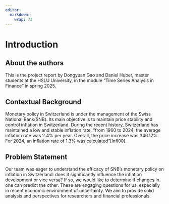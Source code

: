 ```yaml
---
editor: 
  markdown: 
    wrap: 72
---
```


# Introduction

## About the authors

This is the project report by Dongyuan Gao and Daniel Huber, master students at the HSLU University, in the module "Time Series Analysis in Finance" in spring 2025.


## Contextual Background

Monetary policy in Switzerland is under the management of the Swiss National Bank(SNB). Its main objective is to maintain price stability and control inflation in Switzerland. During the recent history, Switzerland has maintained a low and stable inflation rate, "from 1960 to 2024, the average inflation rate was 2.4% per year. Overall, the price increase was 346.12%. For 2024, an inflation rate of 1.3% was calculated"[Infl00].

## Problem Statement

Our team was eager to understand the efficacy of SNB's monetary policy on inflation in Switzerland: does it significantly influence the inflation development or vice versa? If so, we would like to determine if changes in one can predict the other. These are engaging questions for us, especially in recent economic environment of uncertainty. We aim to provide solid analysis and perspectives for researchers and financial professionals.